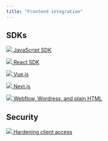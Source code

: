 ```yaml
---
title: "Frontend integration"
---
```


## SDKs

[ ![](/images/d3fa46c-Unofficial_JavaScript_logo_2.svg.png)  JavaScript SDK ](javascript-sdk) 

  
[ ![](/images/176351e-React-icon.svg.png)  React SDK ](react-sdk) 

  
[ ![](/images/cd5d8b2-1200px-Vue.js_Logo_2.svg_1.png)  Vue.js ](vuejs) 

  
[ ![](/images/b6e8ec3-next-js-logo-8FCFF51DD2-seeklogo.com.png)  Next.js ](nextjs) 

  
[ ![](/images/2a4e4f5-2048px-HTML5_logo_and_wordmark.svg.png)  Webflow, Wordress, and plain HTML ](html) 

## Security

[ ![](/images/cec39a3-image.png)  Hardening client access ](enable-client-side-security) 